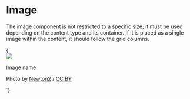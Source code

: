 
<Meta title="Image" />

# Image

The image component is not restricted to a specific size; it must be used depending on the content type and its container.
If it is placed as a single image within the content, it should follow the grid columns.

<Preview>
  <Story name="Image" parameters={{
    design: figmaConfig('576%3A1')}}>{`
    <div class="image">
      <img src="demo/broadway_tower.jpg">
      <div class="image-details">
        <p class=" padding-vertical-small padding-horizontal-normal caption">Image name</p>
      </div>
      <div class="image-icons margin-vertical-small margin-horizontal-normal has-text-black">
        <i class="icon logo margin-right-small"></i>
        <i class="icon cc-by margin-right-small"></i>
        <i class="icon cc-nc margin-right-small"></i>
      </div>
    </div>
    <p>Photo by <a href="https://en.wikipedia.org/wiki/User:Newton2">Newton2</a> / <a href="https://creativecommons.org/licenses/by/2.5/">CC BY</a></p>
  `}
  </Story>
</Preview>